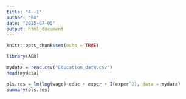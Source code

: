 ```yaml
---
title: "4--1"
author: "Bo"
date: "2025-07-05"
output: html_document
---
```


```r
knitr::opts_chunk$set(echo = TRUE)
```


```r
library(AER)
```


```r
mydata = read.csv("Education_data.csv")
head(mydata)
```

```r
ols.res = lm(log(wage)~educ + exper + I(exper^2), data = mydata)
summary(ols.res)
```























